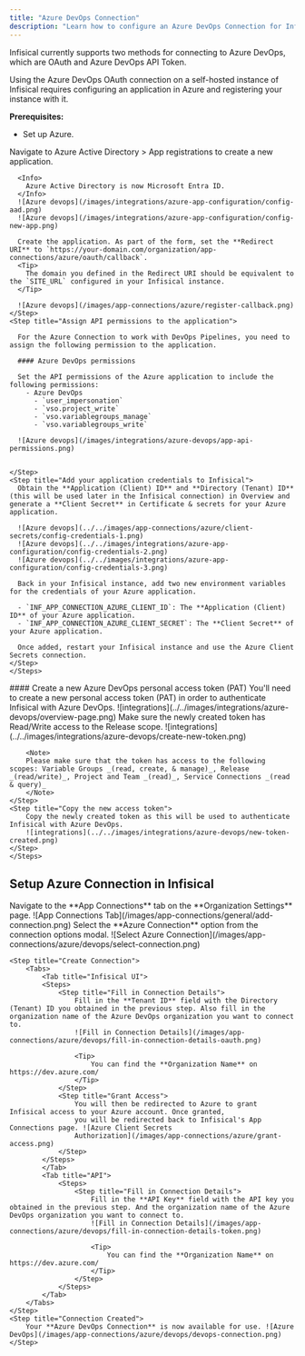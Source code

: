 ```yaml
---
title: "Azure DevOps Connection"
description: "Learn how to configure an Azure DevOps Connection for Infisical."
---
```


Infisical currently supports two methods for connecting to Azure DevOps, which are OAuth and Azure DevOps API Token.

<Accordion title="Self-Hosted Instance">
  Using the Azure DevOps OAuth connection on a self-hosted instance of Infisical requires configuring an application in Azure
  and registering your instance with it.

  **Prerequisites:**

  - Set up Azure.

  <Steps>
    <Step title="Create an application in Azure">
      Navigate to Azure Active Directory > App registrations to create a new application.

      <Info>
        Azure Active Directory is now Microsoft Entra ID.
      </Info>
      ![Azure devops](/images/integrations/azure-app-configuration/config-aad.png)
      ![Azure devops](/images/integrations/azure-app-configuration/config-new-app.png)

      Create the application. As part of the form, set the **Redirect URI** to `https://your-domain.com/organization/app-connections/azure/oauth/callback`.
      <Tip>
        The domain you defined in the Redirect URI should be equivalent to the `SITE_URL` configured in your Infisical instance.
      </Tip>

      ![Azure devops](/images/app-connections/azure/register-callback.png)
    </Step>
    <Step title="Assign API permissions to the application">

      For the Azure Connection to work with DevOps Pipelines, you need to assign the following permission to the application.

      #### Azure DevOps permissions
    
      Set the API permissions of the Azure application to include the following permissions: 
        - Azure DevOps
          - `user_impersonation`
          - `vso.project_write`
          - `vso.variablegroups_manage`
          - `vso.variablegroups_write`

      ![Azure devops](/images/integrations/azure-devops/app-api-permissions.png)


    </Step>
    <Step title="Add your application credentials to Infisical">
      Obtain the **Application (Client) ID** and **Directory (Tenant) ID** (this will be used later in the Infisical connection) in Overview and generate a **Client Secret** in Certificate & secrets for your Azure application.

      ![Azure devops](../../images/app-connections/azure/client-secrets/config-credentials-1.png)
      ![Azure devops](../../images/integrations/azure-app-configuration/config-credentials-2.png)
      ![Azure devops](../../images/integrations/azure-app-configuration/config-credentials-3.png)

      Back in your Infisical instance, add two new environment variables for the credentials of your Azure application.

      - `INF_APP_CONNECTION_AZURE_CLIENT_ID`: The **Application (Client) ID** of your Azure application.
      - `INF_APP_CONNECTION_AZURE_CLIENT_SECRET`: The **Client Secret** of your Azure application.

      Once added, restart your Infisical instance and use the Azure Client Secrets connection.
    </Step>
    </Steps>    

</Accordion>

<Accordion title="Azure DevOps personal access token (PAT)">
    #### Create a new Azure DevOps personal access token (PAT)
    You'll need to create a new personal access token (PAT) in order to authenticate Infisical with Azure DevOps.
    <Steps>
    <Step title="Navigate to Azure DevOps">
        ![integrations](../../images/integrations/azure-devops/overview-page.png)
    </Step>
    <Step title="Create a new token">
        Make sure the newly created token has Read/Write access to the Release scope.
        ![integrations](../../images/integrations/azure-devops/create-new-token.png)

        <Note>
        Please make sure that the token has access to the following scopes: Variable Groups _(read, create, & manage)_, Release _(read/write)_, Project and Team _(read)_, Service Connections _(read & query)_
        </Note>
    </Step>
    <Step title="Copy the new access token">
        Copy the newly created token as this will be used to authenticate Infisical with Azure DevOps.
        ![integrations](../../images/integrations/azure-devops/new-token-created.png)
    </Step>
    </Steps>
</Accordion>

## Setup Azure Connection in Infisical

<Steps>
	<Step title="Navigate to App Connections">
		Navigate to the **App Connections** tab on the **Organization Settings** page. ![App Connections
		Tab](/images/app-connections/general/add-connection.png)
	</Step>
	<Step title="Add Connection">
		Select the **Azure Connection** option from the connection options modal. ![Select Azure Connection](/images/app-connections/azure/devops/select-connection.png)
	</Step>

    <Step title="Create Connection">
        <Tabs>
            <Tab title="Infisical UI">
            <Steps>
                <Step title="Fill in Connection Details">
                    Fill in the **Tenant ID** field with the Directory (Tenant) ID you obtained in the previous step. Also fill in the organization name of the Azure DevOps organization you want to connect to.
                    ![Fill in Connection Details](/images/app-connections/azure/devops/fill-in-connection-details-oauth.png)

                    <Tip>
                        You can find the **Organization Name** on https://dev.azure.com/
                    </Tip>
                </Step>
                <Step title="Grant Access">
                    You will then be redirected to Azure to grant Infisical access to your Azure account. Once granted,
                    you will be redirected back to Infisical's App Connections page. ![Azure Client Secrets
                    Authorization](/images/app-connections/azure/grant-access.png)
                </Step>
            </Steps>
            </Tab>
            <Tab title="API">
                <Steps>
                    <Step title="Fill in Connection Details">
                        Fill in the **API Key** field with the API key you obtained in the previous step. And the organization name of the Azure DevOps organization you want to connect to.
                        ![Fill in Connection Details](/images/app-connections/azure/devops/fill-in-connection-details-token.png)

                        <Tip>
                            You can find the **Organization Name** on https://dev.azure.com/
                        </Tip>
                    </Step>
                </Steps>
            </Tab>
        </Tabs>
    </Step>
	<Step title="Connection Created">
		Your **Azure DevOps Connection** is now available for use. ![Azure DevOps](/images/app-connections/azure/devops/devops-connection.png)
	</Step>
</Steps>
